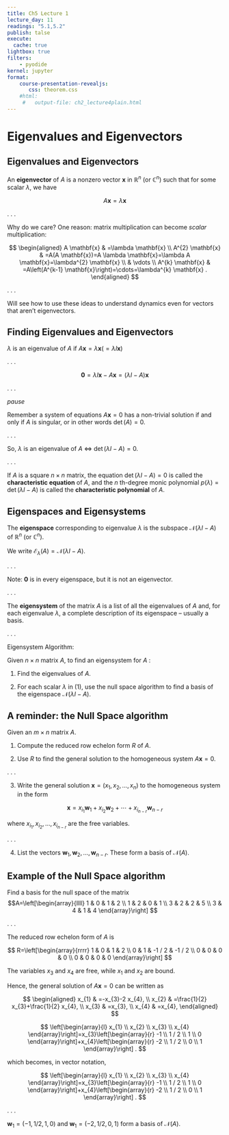 ```yaml
---
title: Ch5 Lecture 1
lecture_day: 11
readings: "5.1,5.2"
publish: talse
execute: 
  cache: true
lightbox: true
filters:
    - pyodide
kernel: jupyter
format: 
    course-presentation-revealjs:
       css: theorem.css
    #html:
     #   output-file: ch2_lecture4plain.html
---
```


# Eigenvalues and Eigenvectors

## Eigenvalues and Eigenvectors

::: definition
 An **eigenvector** of $A$ is a nonzero vector $\mathbf{x}$ in $\mathbb{R}^{n}$ (or $\mathbb{C}^{n}$) such that for some scalar $\lambda$, we have

$$
A \mathbf{x}=\lambda \mathbf{x}
$$
:::

. . .

Why do we care? One reason: matrix multiplication can become *scalar* multiplication:


$$
\begin{aligned}
A \mathbf{x} & =\lambda \mathbf{x} \\
A^{2} \mathbf{x} & =A(A \mathbf{x})=A \lambda \mathbf{x}=\lambda A \mathbf{x}=\lambda^{2} \mathbf{x} \\
& \vdots \\
A^{k} \mathbf{x} & =A\left(A^{k-1} \mathbf{x}\right)=\cdots=\lambda^{k} \mathbf{x} .
\end{aligned}
$$

. . .

Will see how to use these ideas to understand dynamics even for vectors that aren't eigenvectors.

## Finding Eigenvalues and Eigenvectors

$\lambda$ is an eigenvalue of $A$ if $A \mathbf{x}=\lambda \mathbf{x}\left(=\lambda I \mathbf{x}\right)$

. . .

$$
\mathbf{0}=\lambda I \mathbf{x}-A \mathbf{x}=(\lambda I-A) \mathbf{x}
$$

. . .

*pause*

::: notes
Remember a system of equations $A \mathbf{x}=0$ has a non-trivial solution if and only if $A$ is singular, or in other words $\operatorname{det}(A)=0$.
:::

. . .

So, $\lambda$ is an eigenvalue of $A$ $\iff$ $\operatorname{det}(\lambda I-A)=0$.

. . .

::: definition
If $A$ is a square $n \times n$ matrix, the equation $\operatorname{det}(\lambda I-A)=0$ is called the **characteristic equation** of $A$, and the $n$ th-degree monic polynomial $p(\lambda)=\operatorname{det}(\lambda I-A)$ is called the **characteristic polynomial** of $A$.
:::

## Eigenspaces and Eigensystems

::: definition
The **eigenspace** corresponding to eigenvalue $\lambda$ is the subspace $\mathcal{N}(\lambda I-A)$ of $\mathbb{R}^{n}$ (or $\left.\mathbb{C}^{n}\right)$. 

We write $\mathcal{E}_{\lambda}(A)=\mathcal{N}(\lambda I-A)$.
:::

. . .

Note: $\mathbf{0}$ is in every eigenspace, but it is not an eigenvector.

. . .

::: definition
The **eigensystem** of the matrix $A$ is a list of all the eigenvalues of $A$ and, for each eigenvalue $\lambda$, a complete description of its eigenspace -- usually a basis.
:::

. . .

::: theorem
Eigensystem Algorithm:

Given $n \times n$ matrix $A$, to find an eigensystem for $A$ :

(1) Find the eigenvalues of $A$.

(2) For each scalar $\lambda$ in (1), use the null space algorithm to find a basis of the eigenspace $\mathcal{N}(\lambda I-A)$.
:::

## A reminder: the Null Space algorithm


Given an $m \times n$ matrix $A$.

1. Compute the reduced row echelon form $R$ of $A$.

2. Use $R$ to find the general solution to the homogeneous system $A \mathbf{x}=0$.

. . .

3. Write the general solution $\mathbf{x}=\left(x_{1}, x_{2}, \ldots, x_{n}\right)$ to the homogeneous system in the form

$$
\mathbf{x}=x_{i_{1}} \mathbf{w}_{1}+x_{i_{2}} \mathbf{w}_{2}+\cdots+x_{i_{n-r}} \mathbf{w}_{n-r}
$$

where $x_{i_{1}}, x_{i_{2}}, \ldots, x_{i_{n-r}}$ are the free variables.

. . .

4. List the vectors $\mathbf{w}_{1}, \mathbf{w}_{2}, \ldots, \mathbf{w}_{n-r}$. These form a basis of $\mathcal{N}(A)$.


## Example of the Null Space algorithm

Find a basis for the null space of the matrix 
$$A=\left[\begin{array}{llll}
1 & 0 & 1 & 2 \\
1 & 2 & 0 & 1 \\
3 & 2 & 2 & 5 \\
3 & 4 & 1 & 4
\end{array}\right]
$$


. . .

The reduced row echelon form of $A$ is

$$
R=\left[\begin{array}{rrrr}
1 & 0 & 1 & 2 \\
0 & 1 & -1 / 2 & -1 / 2 \\
0 & 0 & 0 & 0 \\
0 & 0 & 0 & 0
\end{array}\right]
$$


::: pause

:::


::: notes
The variables $x_{3}$ and $x_{4}$ are free, while $x_{1}$ and $x_{2}$ are bound. 



Hence, the general solution of $A \mathbf{x}=0$ can be written as

$$
\begin{aligned}
x_{1} & =-x_{3}-2 x_{4}, \\
x_{2} & =\frac{1}{2} x_{3}+\frac{1}{2} x_{4}, \\
x_{3} & =x_{3}, \\
x_{4} & =x_{4},
\end{aligned}
$$

$$
\left[\begin{array}{l}
x_{1} \\
x_{2} \\
x_{3} \\
x_{4}
\end{array}\right]=x_{3}\left[\begin{array}{r}
-1 \\
1 / 2 \\
1 \\
0
\end{array}\right]+x_{4}\left[\begin{array}{r}
-2 \\
1 / 2 \\
0 \\
1
\end{array}\right] .
$$
:::
which becomes, in vector notation,

$$
\left[\begin{array}{l}
x_{1} \\
x_{2} \\
x_{3} \\
x_{4}
\end{array}\right]=x_{3}\left[\begin{array}{r}
-1 \\
1 / 2 \\
1 \\
0
\end{array}\right]+x_{4}\left[\begin{array}{r}
-2 \\
1 / 2 \\
0 \\
1
\end{array}\right] .
$$

. . .

$\mathbf{w}_{1}=(-1,1 / 2,1,0)$ and $\mathbf{w}_{1}=(-2,1 / 2,0,1)$ form a basis of $\mathcal{N}(A)$.

## 